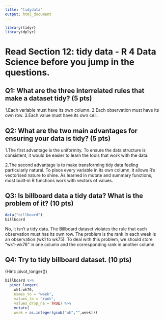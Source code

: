 ```yaml
---
title: "tidydata"
output: html_document
---
```


```r
library(tidyr)
library(dplyr)
```

# Read Section 12: tidy data - R 4 Data Science before you jump in the questions.




## Q1: What are the three interrelated rules that make a dataset tidy? (5 pts)

1.Each variable must have its own column.
2.Each observation must have its own row.
3.Each value must have its own cell.

## Q2: What are the two main advantages for ensuring your data is tidy? (5 pts)

1.The first advantage is the uniformity. To ensure the data structure is consistent, it would be easier to learn the tools that work with the data.

2.The second advantage is to make transforming tidy data feeling particularly natural. To place every variable in its own column, it allows R’s vectorised nature to shine. As learned in mutate and summary functions, most built-in R functions work with vectors of values. 

## Q3: Is billboard data a tidy data? What is the problem of it? (10 pts)

```r
data("billboard")
billboard
```

No, it isn't a tidy data. The Billboard dataset violates the rule that each observation must has its own row. The problem is the rank in each week is an observation (wk1 to wk75). To deal with this problem, we should store "wk1-wk76" in one column and the corresponding rank in another column.

## Q4: Try to tidy billboard dataset. (10 pts)
(Hint: pivot_longer())

```r
billboard %>% 
  pivot_longer(
    wk1:wk76,
    names_to = "week",
    values_to = "rank",
    values_drop_na = TRUE) %>% 
    mutate(
    week = as.integer(gsub("wk","",week)))
 
```
